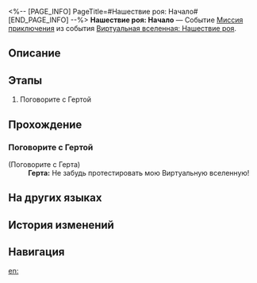 <%-- [PAGE_INFO]
PageTitle=#Нашествие роя: Начало#
[END_PAGE_INFO] --%>
{{Дополнить|Диалоги.}}
{{Миссия Инфобокс
|id              = 8013104
|Название        = 
|Изображение     = Миссия Нашествие роя Начало.png
|Тип             = Миссия приключения
|Событие         = Виртуальная вселенная: Нашествие роя
|Глава           = 
|Условия         = Завершена {{cx}}<!--Hidden Mission ID 8013103-->
|Персонажи       = Герта; Первопроходец
|СтартЛокация    = [[Космическая станция «Герта»]] — [[Офис Герты]]
|Мир             = Космическая станция «Герта»
|Предыдущая      = 
|Следующая       = Нашествие роя: Экспериментальное обучение&nbsp;I
|Награды         = Кредиты*5 000
}}
'''Нашествие роя: Начало''' — Событие [[Миссия приключения]] из события [[Виртуальная вселенная: Нашествие роя]].

==Описание==
{{Описание|<!--официальное описание из Перекрёстка судеб-->}}

==Этапы==
# Поговорите с Гертой

==Прохождение==
{{Дополнить}}

===Поговорите с Гертой===
{{Описание миссии|тип=Миссия приключения|локация=Офис Герты|Герта, Жуань Мэй, Скрюллум и Стивен совместными усилиями выпустили первое большое обновление для Виртуальной вселенной! У каждого из гениев были свои идеи по созданию проекта, и они вложили в него много хорошего. Стивен создал Кости визита, чтобы сделать тестирование ещё интереснее. По его словам, в них запечатана сила различных Путей, которая может очень пригодиться, когда вы нанесёте визит Эонам. Хм... А он правда изучает Эонов или же делает игру?}}
{{Диалог Начало}}


;(Поговорите с Герта)
:'''Герта:''' Не забудь протестировать мою Виртуальную вселенную!
{{Диалог Конец}}

==На других языках==
{{На других языках
|en   = Swarm Disaster: The Beginning
|zhs  = 寰宇蝗灾：开启
|zht  = 寰宇蝗災：開啟
|ja   = 宇宙の蝗害：始動
|ko   = 곤충 떼 재난: 시작
|es   = La Plaga: comienzo
|fr   = Le commencement du Désastre de l'Essaim
|ru   = Нашествие роя: Начало
|th   = หายนะแห่งมวลแมลง: การเริ่มต้น
|vi   = Thảm Họa Đàn Côn Trùng: Mở
|de   = Schwarmkatastrophe: Der Anfang
|id   = Bencana Swarm: Awal
|pt   = O Desastre do Enxame: O Início
}}

==История изменений==
{{История изменений|3.5}}

==Навигация==
{{Миссия приключения Навбокс|Глава }}

[[en:]]
